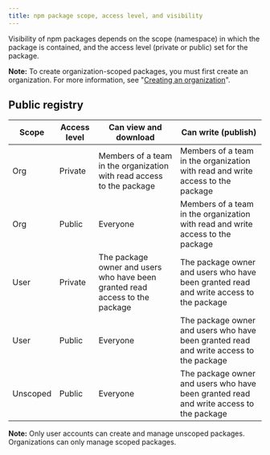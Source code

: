 ```yaml
---
title: npm package scope, access level, and visibility
---
```


Visibility of npm packages depends on the scope (namespace) in which the package is contained, and the access level (private or public) set for the package.

<Note>

**Note:** To create organization-scoped packages, you must first create an organization. For more information, see "<a href="https://docs.npmjs.com/creating-an-organization">Creating an organization</a>".

</Note>

## Public registry

| Scope        | Access level | Can view and download | Can write (publish)                                                                  |
|--------------|--------------|-----------------------------------------------------------------------------|---|
| Org | Private      | Members of a team in the organization with read access to the package | Members of a team in the organization with read and write access to the package |
| Org | Public       | Everyone     | Members of a team in the organization with read and write access to the package |
| User     | Private      | The package owner and users who have been granted read access to the package  | The package owner and users who have been granted read and write access to the package |
| User     | Public       | Everyone  | The package owner and users who have been granted read and write access to the package |
| Unscoped | Public | Everyone | The package owner and users who have been granted read and write access to the package |

<Note>

**Note:** Only user accounts can create and manage unscoped packages. Organizations can only manage scoped packages.

</Note>
